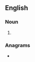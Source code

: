 ==English==

===Noun===
{{head|en|noun plural form}}

# {{plural of|riveter|lang=en}}

===Anagrams===
* {{anagrams|en|restrive|reverist|riverets}}